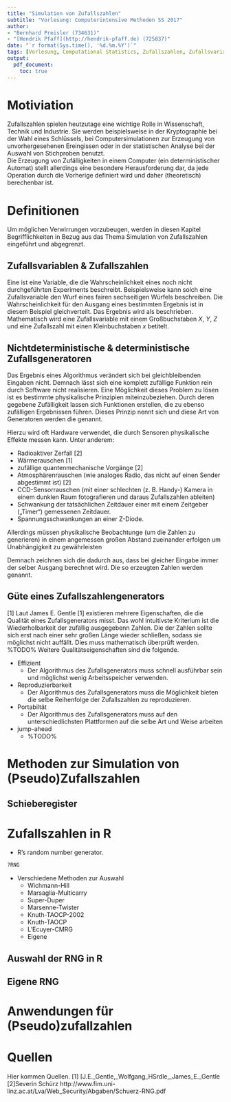 ```yaml
---
title: "Simulation von Zufallszahlen"
subtitle: "Vorlesung: Computerintensive Methoden SS 2017"
author: 
- "Bernhard Preisler (734631)"
- "[Hendrik Pfaff](http://hendrik-pfaff.de) (725837)"
date: "`r format(Sys.time(), '%d.%m.%Y')`"
tags: [Vorlesung, Computational Statistics, Zufallszahlen, Zufallsvariablen, Simulation]
output:
  pdf_document:
    toc: true
---
```


\newpage
# Motiviation
Zufallszahlen spielen heutzutage eine wichtige Rolle in Wissenschaft, Technik und Industrie. Sie werden beispielsweise in der Kryptographie bei der Wahl eines Schlüssels, bei Computersimulationen zur Erzeugung von unvorhergesehenen Ereingissen oder in der statistischen Analyse bei der Auswahl von Stichproben benutzt.  
Die Erzeugung von Zufälligkeiten in einem Computer (ein deterministischer Automat) stellt allerdings eine besondere Herausforderung dar, da jede Operation durch die Vorherige definiert wird und daher (theoretisch) berechenbar ist.

# Definitionen
Um möglichen Verwirrungen vorzubeugen, werden in diesen Kapitel Begrifflichkeiten in Bezug aus das Thema Simulation von Zufallszahlen eingeführt und abgegrenzt.

## Zufallsvariablen \& Zufallszahlen
Eine \textbf{Zufallsvariable} ist eine Variable, die die Wahrscheinlichkeit eines noch nicht durchgeführten Experiments beschreibt. Beispielsweise kann solch eine Zufallsvariable den Wurf eines fairen sechseitigen Würfels beschreiben. Die Wahrscheinlichkeit für den Ausgang eines bestimmten Ergebnis ist in diesem Beispiel gleichverteilt. Das Ergebnis wird als \textbf{Zufallszahl} beschrieben. Mathematisch wird eine Zufallsvariable mit einem Großbuchstaben $X$, $Y$, $Z$ und eine Zufallszahl mit einen Kleinbuchstaben $x$ betitelt.

## Nichtdeterministische \& deterministische Zufallsgeneratoren
Das Ergebnis eines Algorithmus verändert sich bei gleichbleibenden Eingaben nicht. Demnach lässt sich eine komplett zufällige Funktion rein durch Software nicht realisieren. Eine Möglichkeit dieses Problem zu lösen ist es bestimmte physikalische Prinzipien miteinzubeziehen. Durch deren gegebene Zufälligkeit lassen sich Funktionen erstellen, die zu ebenso zufälligen Ergebnissen führen. Dieses Prinzip nennt sich \emph{Nichtdeterminismus} und diese Art von Generatoren werden die \textbf{nichtdeterministische Zufallsgenerator} genannt.\newline

Hierzu wird oft Hardware verwendet, die durch Sensoren physikalische Effekte messen kann. Unter anderem: 

* Radioaktiver Zerfall [2]
* Wärmerauschen [1]
* zufällige quantenmechanische Vorgänge [2]
\newline
* Atmosphärenrauschen (wie analoges Radio, das nicht auf einen Sender abgestimmt ist) [2]
* CCD-Sensorrauschen (mit einer schlechten (z. B. Handy-) Kamera in einem dunklen Raum fotografieren und daraus Zufallszahlen ableiten)
* Schwankung der tatsächlichen Zeitdauer einer mit einem Zeitgeber („Timer“) gemessenen Zeitdauer.
* Spannungsschwankungen an einer Z-Diode.

\begin{figure}[ht]
	\centering
  \includegraphics[width=100px, height=100px]{img/FST-01_board.png}
	\caption {Der Flying Stone Technology FST-01 erzeugt echte Zufallszahlen aus dem Rauschen bei der Analog-Digital Signalumwandlung}
	\label{fig2}
\end{figure}

Allerdings müssen physikalische Beobachtunge (um die Zahlen zu generieren) in einem angemessen großen Abstand zueinander erfolgen um Unabhängigkeit zu gewährleisten

Demnach zeichnen sich die \textbf{deterministischen Zufallsgeneratoren} dadurch aus, dass bei gleicher Eingabe immer der selber Ausgang berechnet wird. Die so erzeugten Zahlen werden \emph{Pseudozufallszahlen} genannt.


## Güte eines Zufallszahlengenerators
[1] Laut James E. Gentle [1] existieren mehrere Eigenschaften, die die Qualität eines Zufallsgenerators misst. Das wohl intuitivste Kriterium ist die Wiederholbarkeit der zufällig ausgegebenn Zahlen. Die \textbf{Periode} der Zahlen sollte sich erst nach einer sehr großen Länge wieder schließen, sodass sie möglichst nicht auffällt. Dies muss mathematisch überprüft werden. %TODO%
Weitere Qualitätseigenschaften sind die folgende.


* Effizient
    * Der Algorithmus des Zufallsgenerators muss schnell ausführbar sein und möglichst wenig Arbeitsspeicher verwenden.
* Reproduzierbarkeit
    * Der Algorithmus des Zufallsgenerators muss die Möglichkeit bieten die selbe Reihenfolge der Zufallszahlen zu reproduzieren.
* Portabiltät
    * Der Algorithmus des Zufallsgenerators muss auf den unterschiedlichsten Plattformen auf die selbe Art und Weise arbeiten
* jump-ahead
    * %TODO%

# Methoden zur Simulation von (Pseudo)Zufallszahlen

## Schieberegister

# Zufallszahlen in R
* R's random number generator.
```r
?RNG
```
* Verschiedene Methoden zur Auswahl
    + Wichmann-Hill
    + Marsaglia-Multicarry
    + Super-Duper
    + Marsenne-Twister
    + Knuth-TAOCP-2002
    + Knuth-TAOCP
    + L'Ecuyer-CMRG
    + Eigene

## Auswahl der RNG in R

## Eigene RNG
  

# Anwendungen für (Pseudo)zufallzahlen

# Quellen
Hier kommen Quellen.
[1] [J.E._Gentle,_Wolfgang_HSrdle,_James_E._Gentle
[2]Severin Schürz http://www.fim.uni-linz.ac.at/Lva/Web_Security/Abgaben/Schuerz-RNG.pdf




